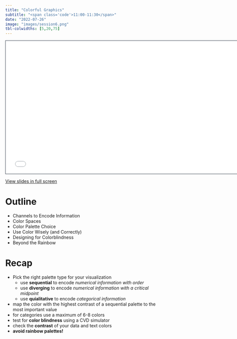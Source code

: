 ```yaml
---
title: "Colorful Graphics"
subtitle: "<span class='code'>11:00-11:30</span>"
date: "2022-07-26"
image: "images/session6.png"
tbl-colwidths: [5,20,75]
---
```


```{=html}
<iframe class="slide-deck" src="../materials/06_colorful_graphics.pdf" height="420" width="747" style="border: 1px solid #2e3846;"></iframe>
```

[View slides in full screen](../materials/06_colorful_graphics.pdf)


# Outline

-   Channels to Encode Information
-   Color Spaces
-   Color Palette Choice
-   Use Color Wisely (and Correctly)
-   Designing for Colorblindness
-   Beyond the Rainbow

# Recap

::: recap
-   Pick the right palette type for your visualization
    -   use **sequential** to encode *numerical information with order*
    -   use **diverging** to encode *numerical information with a critical midpoint*
    -   use **quialitative** to encode *categorical information*
-   map the color with the highest contrast of a sequential palette to the most important value
-   for categories use a maximum of 6-8 colors
-   test for **color blindness** using a CVD simulator
-   check the **contrast** of your data and text colors
-   **avoid rainbow palettes!**
:::
